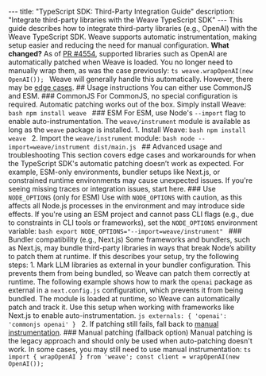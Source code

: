 --- title: "TypeScript SDK: Third-Party Integration Guide" description: "Integrate third-party libraries with the Weave TypeScript SDK" --- This guide describes how to integrate third-party libraries (e.g., OpenAI) with the Weave TypeScript SDK. Weave supports automatic instrumentation, making setup easier and reducing the need for manual configuration. <Warning> **What changed?** As of [PR #4554](https://github.com/wandb/weave/pull/4554), supported libraries such as OpenAI are automatically patched when Weave is loaded. You no longer need to manually wrap them, as was the case previously: ```ts weave.wrapOpenAI(new OpenAI()); ``` Weave will generally handle this automatically. However, there may be [edge cases](#advanced-usage). </Warning> ## Usage instructions You can either use CommonJS and ESM. ### CommonJS For CommonJS, no special configuration is required. Automatic patching works out of the box. Simply install Weave: ```bash npm install weave ``` ### ESM For ESM, use Node's `--import` flag to enable auto-instrumentation. The `weave/instrument` module is available as long as the `weave` package is installed. 1. Install Weave: ```bash npm install weave ``` 2. Import the `weave/instrument` module: ```bash node --import=weave/instrument dist/main.js ``` ## Advanced usage and troubleshooting This section covers edge cases and workarounds for when the TypeScript SDK's automatic patching doesn’t work as expected. For example, ESM-only environments, bundler setups like Next.js, or constrained runtime environments may cause unexpected issues. If you're seeing missing traces or integration issues, start here. ### Use `NODE_OPTIONS` (only for ESM) <Warning> Use with `NODE_OPTIONS` with caution, as this affects all Node.js processes in the environment and may introduce side effects. </Warning> If you're using an ESM project and cannot pass CLI flags (e.g., due to constraints in CLI tools or frameworks), set the `NODE_OPTIONS` environment variable: ```bash export NODE_OPTIONS="--import=weave/instrument" ``` ### Bundler compatibility (e.g., Next.js) Some frameworks and bundlers, such as Next.js, may bundle third-party libraries in ways that break Node’s ability to patch them at runtime. If this describes your setup, try the following steps: 1. Mark LLM libraries as external in your bundler configuration. This prevents them from being bundled, so Weave can patch them correctly at runtime. The following example shows how to mark the `openai` package as external in a `next.config.js` configuration, which prevents it from being bundled. The module is loaded at runtime, so Weave can automatically patch and track it. Use this setup when working with frameworks like Next.js to enable auto-instrumentation. ```js externals: { 'openai': 'commonjs openai' } ``` 2. If patching still fails, fall back to [manual instrumentation](#manual-patching-fallback-option). ### Manual patching (fallback option) <Warning> Manual patching is the legacy approach and should only be used when auto-patching doesn't work. </Warning> In some cases, you may still need to use manual instrumentation: ```ts import { wrapOpenAI } from 'weave'; const client = wrapOpenAI(new OpenAI()); ```